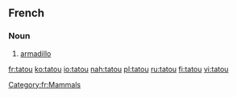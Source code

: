 ==French==
{{wikipedia|lang=fr}}
===Noun===
{{fr-noun|m}}

# [[armadillo]]

[[Category:fr:Mammals]]

[[fr:tatou]]
[[ko:tatou]]
[[io:tatou]]
[[nah:tatou]]
[[pl:tatou]]
[[ru:tatou]]
[[fi:tatou]]
[[vi:tatou]]